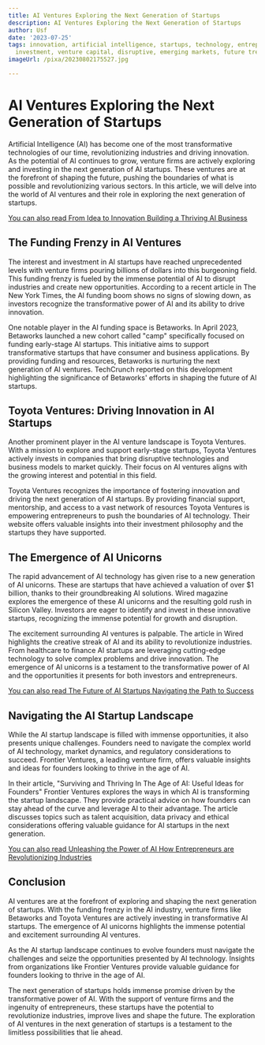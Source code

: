```yaml
---
title: AI Ventures Exploring the Next Generation of Startups
description: AI Ventures Exploring the Next Generation of Startups
author: Usf
date: '2023-07-25'
tags: innovation, artificial intelligence, startups, technology, entrepreneurship,
  investment, venture capital, disruptive, emerging markets, future trends
imageUrl: /pixa/20230802175527.jpg

---
```

#  AI Ventures Exploring the Next Generation  of Startups

Artificial Intelligence (AI) has become one  of the  most transformative technologies of our time, revolutionizing industries  and  driving innovation. As the  potential of AI continues to grow, venture firms are actively exploring and investing in  the next generation of AI startups. These ventures are at the forefront of  shaping the future, pushing the boundaries  of what is possible and revolutionizing various sectors. In this article, we will delve into the world of AI ventures and their  role in exploring the next generation of startups.

[You can also read From Idea to Innovation Building a Thriving AI Business](From%20Idea%20to%20Innovation%20Building%20a%20Thriving%20AI%20Business)


## The Funding Frenzy in AI  Ventures

The interest and investment in AI startups have reached  unprecedented levels with venture  firms pouring billions of dollars into this burgeoning field. This funding frenzy is fueled  by the immense potential of AI to disrupt industries and create new opportunities. According to a recent article in  The New York Times, the AI funding boom shows no signs  of slowing down, as investors  recognize  the transformative power of AI and its ability to drive  innovation.

One notable player in the AI funding space is Betaworks. In April 2023, Betaworks launched a new cohort called "camp" specifically focused on funding early-stage AI startups. This initiative aims to  support transformative startups that have consumer and business  applications. By providing funding and resources, Betaworks is nurturing the next generation of AI  ventures. TechCrunch reported on this  development highlighting the significance of Betaworks' efforts  in shaping the future of  AI startups.

##  Toyota Ventures: Driving Innovation in AI Startups

Another prominent player in the  AI venture landscape is Toyota Ventures. With a  mission to explore and support early-stage startups, Toyota Ventures actively invests in companies that bring disruptive technologies and business models to  market quickly. Their focus on AI ventures  aligns with the growing interest and potential  in this field.

Toyota  Ventures recognizes the importance of fostering innovation and driving the next generation of AI startups. By providing financial support, mentorship, and  access to a vast  network of resources Toyota Ventures is empowering  entrepreneurs to push the boundaries of AI technology. Their website offers valuable insights into their investment philosophy and the startups  they have  supported.

## The Emergence of AI Unicorns

The rapid advancement of AI technology has  given rise to a new generation  of AI unicorns. These are startups that have achieved a valuation of over $1 billion, thanks to their groundbreaking AI solutions. Wired magazine explores the emergence of  these AI unicorns and the  resulting gold rush in  Silicon Valley. Investors  are eager to  identify  and invest in these innovative startups, recognizing the immense potential for growth and disruption.

The excitement surrounding AI ventures  is palpable. The article in Wired highlights  the creative streak  of  AI and its ability to revolutionize industries. From healthcare to finance AI startups  are leveraging cutting-edge technology to solve  complex problems and drive innovation. The  emergence of AI unicorns is a testament to  the transformative power of AI and the opportunities it presents for both investors and entrepreneurs.

[You can also  read The Future of AI Startups Navigating the  Path to Success](The%20Future%20of%20AI%20Startups%20Navigating%20the%20Path%20to%20Success)


## Navigating the AI Startup Landscape

While the AI startup landscape is  filled with immense opportunities, it also presents unique challenges. Founders need to navigate the complex  world of AI technology, market dynamics, and regulatory  considerations to succeed. Frontier Ventures,  a leading venture firm, offers valuable insights and ideas for founders  looking to thrive in  the age of AI.

In their article, "Surviving and Thriving  In  The Age of AI: Useful Ideas for Founders" Frontier Ventures explores the ways  in which AI is transforming the startup  landscape. They provide practical advice on how founders can stay ahead of the  curve  and leverage AI to their advantage. The article discusses topics such as talent acquisition, data privacy and ethical considerations offering valuable guidance for AI startups in the next generation.

[You can also read Unleashing the Power of AI How  Entrepreneurs are Revolutionizing Industries](Unleashing%20the%20Power%20of%20AI%20How%20Entrepreneurs%20are%20Revolutionizing%20Industries)


## Conclusion

AI ventures are  at  the forefront of exploring  and shaping the next generation of startups. With the funding frenzy in the  AI industry, venture firms like Betaworks and Toyota Ventures are actively investing in transformative AI startups. The emergence  of  AI unicorns highlights the immense potential and excitement surrounding AI ventures.

As the AI startup landscape continues to evolve founders must navigate the challenges and seize the opportunities presented by AI technology. Insights from organizations like Frontier Ventures provide valuable guidance for founders looking to thrive in the age of AI.

The next generation of startups holds immense promise driven by the transformative power of AI. With the support of venture firms and the ingenuity  of  entrepreneurs, these startups  have the potential to revolutionize industries, improve lives and shape the future. The exploration of AI ventures in the  next generation of startups is a  testament to the limitless possibilities that lie ahead.